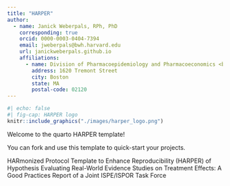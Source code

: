 ```yaml
---
title: "HARPER"
author:
  - name: Janick Weberpals, RPh, PhD
    corresponding: true
    orcid: 0000-0003-0404-7394
    email: jweberpals@bwh.harvard.edu
    url: janickweberpals.github.io
    affiliations:
      - name: Division of Pharmacoepidemiology and Pharmacoeconomics <br> Brigham and Women's Hospital <br> Harvard Medical School
        address: 1620 Tremont Street
        city: Boston
        state: MA
        postal-code: 02120
---
```


```r
#| echo: false
#| fig-cap: HARPER logo
knitr::include_graphics("./images/harper_logo.png")
```

Welcome to the quarto HARPER template!

You can fork and use this template to quick-start your projects.

HARmonized Protocol Template to Enhance Reproducibility (HARPER) of Hypothesis Evaluating Real-World Evidence Studies on Treatment Effects: A Good Practices Report of a Joint ISPE/ISPOR Task Force